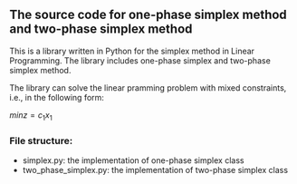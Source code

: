 <head>
    <script type="text/javascript"
            src="http://cdn.mathjax.org/mathjax/latest/MathJax.js?config=TeX-AMS-MML_HTMLorMML">
    </script>
</head>
## The source code for one-phase simplex method and two-phase simplex method

This is a library written in Python for the simplex method in Linear Programming. The library includes one-phase simplex and two-phase simplex method.

The library can solve the linear pramming problem with mixed constraints, i.e., in the following form:

$min z = c_1x_1$

### File structure:
- simplex.py: the implementation of one-phase simplex class
- two_phase_simplex.py: the implementation of two-phase simplex class

